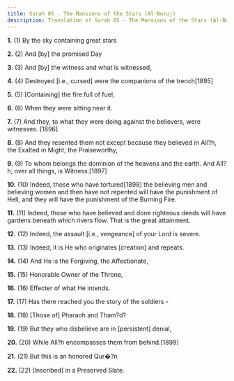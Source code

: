 ```yaml
---
title: Surah 85 - The Mansions of the Stars (Al-Buruj)
description: Translation of Surah 85 - The Mansions of the Stars (Al-Buruj)
---
```


**1.** (1) By the sky containing great stars

**2.** (2) And [by] the promised Day

**3.** (3) And [by] the witness and what is witnessed,

**4.** (4) Destroyed [i.e., cursed] were the companions of the trench[1895]

**5.** (5) [Containing] the fire full of fuel,

**6.** (6) When they were sitting near it.

**7.** (7) And they, to what they were doing against the believers, were witnesses. [1896]

**8.** (8) And they resented them not except because they believed in All?h, the Exalted in Might, the Praiseworthy,

**9.** (9) To whom belongs the dominion of the heavens and the earth. And All?h, over all things, is Witness.[1897]

**10.** (10) Indeed, those who have tortured[1898] the believing men and believing women and then have not repented will have the punishment of Hell, and they will have the punishment of the Burning Fire.

**11.** (11) Indeed, those who have believed and done righteous deeds will have gardens beneath which rivers flow. That is the great attainment.

**12.** (12) Indeed, the assault [i.e., vengeance] of your Lord is severe.

**13.** (13) Indeed, it is He who originates [creation] and repeats.

**14.** (14) And He is the Forgiving, the Affectionate,

**15.** (15) Honorable Owner of the Throne,

**16.** (16) Effecter of what He intends.

**17.** (17) Has there reached you the story of the soldiers -

**18.** (18) [Those of] Pharaoh and Tham?d?

**19.** (19) But they who disbelieve are in [persistent] denial,

**20.** (20) While All?h encompasses them from behind.[1899]

**21.** (21) But this is an honored Qur�?n

**22.** (22) [Inscribed] in a Preserved Slate.

